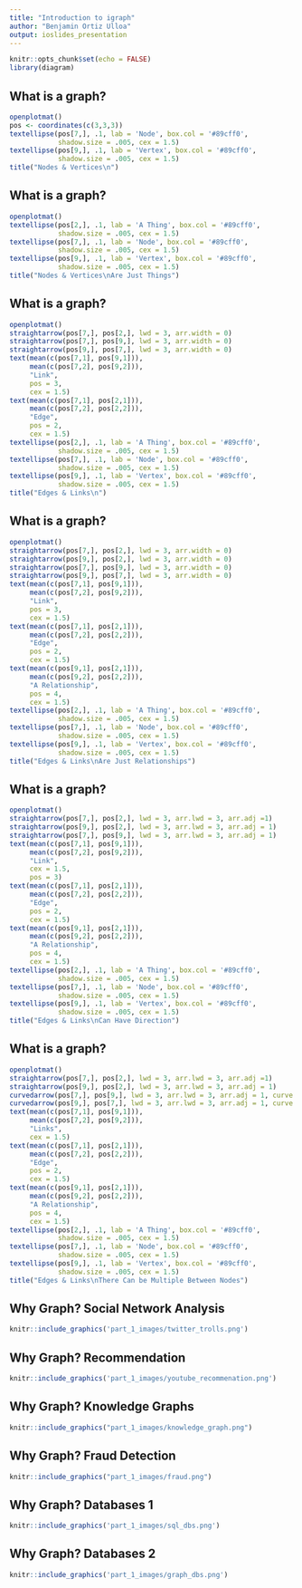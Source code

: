 ```yaml
---
title: "Introduction to igraph"
author: "Benjamin Ortiz Ulloa"
output: ioslides_presentation
---
```


```r
knitr::opts_chunk$set(echo = FALSE)
library(diagram)
```


## What is a graph?

```r
openplotmat()
pos <- coordinates(c(3,3,3))
textellipse(pos[7,], .1, lab = 'Node', box.col = '#89cff0',
            shadow.size = .005, cex = 1.5)
textellipse(pos[9,], .1, lab = 'Vertex', box.col = '#89cff0',
            shadow.size = .005, cex = 1.5)
title("Nodes & Vertices\n")
```

## What is a graph?

```r

openplotmat()
textellipse(pos[2,], .1, lab = 'A Thing', box.col = '#89cff0',
            shadow.size = .005, cex = 1.5)
textellipse(pos[7,], .1, lab = 'Node', box.col = '#89cff0',
            shadow.size = .005, cex = 1.5)
textellipse(pos[9,], .1, lab = 'Vertex', box.col = '#89cff0',
            shadow.size = .005, cex = 1.5)
title("Nodes & Vertices\nAre Just Things")
```

## What is a graph?

```r
openplotmat()
straightarrow(pos[7,], pos[2,], lwd = 3, arr.width = 0)
straightarrow(pos[7,], pos[9,], lwd = 3, arr.width = 0)
straightarrow(pos[9,], pos[7,], lwd = 3, arr.width = 0)
text(mean(c(pos[7,1], pos[9,1])),
     mean(c(pos[7,2], pos[9,2])),
     "Link",
     pos = 3,
     cex = 1.5)
text(mean(c(pos[7,1], pos[2,1])),
     mean(c(pos[7,2], pos[2,2])),
     "Edge",
     pos = 2,
     cex = 1.5)
textellipse(pos[2,], .1, lab = 'A Thing', box.col = '#89cff0',
            shadow.size = .005, cex = 1.5)
textellipse(pos[7,], .1, lab = 'Node', box.col = '#89cff0',
            shadow.size = .005, cex = 1.5)
textellipse(pos[9,], .1, lab = 'Vertex', box.col = '#89cff0',
            shadow.size = .005, cex = 1.5)
title("Edges & Links\n")
```

## What is a graph?

```r
openplotmat()
straightarrow(pos[7,], pos[2,], lwd = 3, arr.width = 0)
straightarrow(pos[9,], pos[2,], lwd = 3, arr.width = 0)
straightarrow(pos[7,], pos[9,], lwd = 3, arr.width = 0)
straightarrow(pos[9,], pos[7,], lwd = 3, arr.width = 0)
text(mean(c(pos[7,1], pos[9,1])),
     mean(c(pos[7,2], pos[9,2])),
     "Link",
     pos = 3,
     cex = 1.5)
text(mean(c(pos[7,1], pos[2,1])),
     mean(c(pos[7,2], pos[2,2])),
     "Edge",
     pos = 2,
     cex = 1.5)
text(mean(c(pos[9,1], pos[2,1])),
     mean(c(pos[9,2], pos[2,2])),
     "A Relationship",
     pos = 4,
     cex = 1.5)
textellipse(pos[2,], .1, lab = 'A Thing', box.col = '#89cff0',
            shadow.size = .005, cex = 1.5)
textellipse(pos[7,], .1, lab = 'Node', box.col = '#89cff0',
            shadow.size = .005, cex = 1.5)
textellipse(pos[9,], .1, lab = 'Vertex', box.col = '#89cff0',
            shadow.size = .005, cex = 1.5)
title("Edges & Links\nAre Just Relationships")
```

## What is a graph?

```r
openplotmat()
straightarrow(pos[7,], pos[2,], lwd = 3, arr.lwd = 3, arr.adj =1)
straightarrow(pos[9,], pos[2,], lwd = 3, arr.lwd = 3, arr.adj = 1)
straightarrow(pos[7,], pos[9,], lwd = 3, arr.lwd = 3, arr.adj = 1)
text(mean(c(pos[7,1], pos[9,1])),
     mean(c(pos[7,2], pos[9,2])),
     "Link",
     cex = 1.5,
     pos = 3)
text(mean(c(pos[7,1], pos[2,1])),
     mean(c(pos[7,2], pos[2,2])),
     "Edge",
     pos = 2,
     cex = 1.5)
text(mean(c(pos[9,1], pos[2,1])),
     mean(c(pos[9,2], pos[2,2])),
     "A Relationship",
     pos = 4,
     cex = 1.5)
textellipse(pos[2,], .1, lab = 'A Thing', box.col = '#89cff0',
            shadow.size = .005, cex = 1.5)
textellipse(pos[7,], .1, lab = 'Node', box.col = '#89cff0',
            shadow.size = .005, cex = 1.5)
textellipse(pos[9,], .1, lab = 'Vertex', box.col = '#89cff0',
            shadow.size = .005, cex = 1.5)
title("Edges & Links\nCan Have Direction")
```

## What is a graph?

```r
openplotmat()
straightarrow(pos[7,], pos[2,], lwd = 3, arr.lwd = 3, arr.adj =1)
straightarrow(pos[9,], pos[2,], lwd = 3, arr.lwd = 3, arr.adj = 1)
curvedarrow(pos[7,], pos[9,], lwd = 3, arr.lwd = 3, arr.adj = 1, curve = .1)
curvedarrow(pos[9,], pos[7,], lwd = 3, arr.lwd = 3, arr.adj = 1, curve = .1)
text(mean(c(pos[7,1], pos[9,1])),
     mean(c(pos[7,2], pos[9,2])),
     "Links",
     cex = 1.5)
text(mean(c(pos[7,1], pos[2,1])),
     mean(c(pos[7,2], pos[2,2])),
     "Edge",
     pos = 2,
     cex = 1.5)
text(mean(c(pos[9,1], pos[2,1])),
     mean(c(pos[9,2], pos[2,2])),
     "A Relationship",
     pos = 4,
     cex = 1.5)
textellipse(pos[2,], .1, lab = 'A Thing', box.col = '#89cff0',
            shadow.size = .005, cex = 1.5)
textellipse(pos[7,], .1, lab = 'Node', box.col = '#89cff0',
            shadow.size = .005, cex = 1.5)
textellipse(pos[9,], .1, lab = 'Vertex', box.col = '#89cff0',
            shadow.size = .005, cex = 1.5)
title("Edges & Links\nThere Can be Multiple Between Nodes")
```

## Why Graph? Social Network Analysis
```r
knitr::include_graphics('part_1_images/twitter_trolls.png')
```

## Why Graph? Recommendation
```r
knitr::include_graphics('part_1_images/youtube_recommenation.png')
```

## Why Graph? Knowledge Graphs
```r
knitr::include_graphics("part_1_images/knowledge_graph.png")
```

## Why Graph? Fraud Detection
```r
knitr::include_graphics("part_1_images/fraud.png")
```

## Why Graph? Databases 1
```r
knitr::include_graphics('part_1_images/sql_dbs.png')
```

## Why Graph? Databases 2
```r
knitr::include_graphics('part_1_images/graph_dbs.png')
```